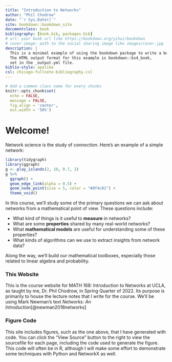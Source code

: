```yaml
--- 
title: "Introduction to Networks"
author: "Phil Chodrow"
date: "`r Sys.Date()`"
site: bookdown::bookdown_site
documentclass: book
bibliography: [book.bib, packages.bib]
# url: your book url like https://bookdown.org/yihui/bookdown
# cover-image: path to the social sharing image like images/cover.jpg
description: |
  This is a minimal example of using the bookdown package to write a book.
  The HTML output format for this example is bookdown::bs4_book,
  set in the _output.yml file.
biblio-style: apalike
csl: chicago-fullnote-bibliography.csl
---
```


```r
# Add a common class name for every chunks
knitr::opts_chunk$set(
  echo = FALSE, 
  message = FALSE, 
  fig.align = 'center',
  out.width = '50%')
```
# Welcome! {.unnumbered}

Network science is the study of *connection*. Here's an example of a simple network: 

```r
library(tidygraph)
library(ggraph)
g <- play_islands(2, 10, 0.7, 2)
g %>% 
  ggraph() + 
  geom_edge_link(alpha = 0.5) + 
  geom_node_point(size = 5, color = "#0f4c81") + 
  theme_void()
```

In this course, we'll study some of the primary questions we can ask about networks from a mathematical point of view. These questions include: 

- What kind of things is it useful to **measure** in networks?
- What are some **properties** shared by many real-world networks?
- What **mathematical models** are useful for understanding some of these properties? 
- What kinds of algorithms can we use to extract insights from network data? 

Along the way, we'll build our mathematical toolboxes, especially those related to linear algebra and probability. 


### This Website {.unnumbered} 

This is the course website for MATH 168: Introduction to Networks at UCLA, as taught by me, Dr. Phil Chodrow, in Spring Quarter of 2022. 
Its purpose is primarily to house the lecture notes that I write for the course. We'll be using Mark Newman's text *Networks: An Introduction*[@newman2018networks]

### Figure Code {.unnumbered}

This site includes figures, such as the one above, that I have generated with code. You can click the "View Source" button to the right to view the sourcefile for each page, including the code used to generate the figure. This code will often be in R, although I will make some effort to demonstrate some techniques with Python and NetworkX as well. 

